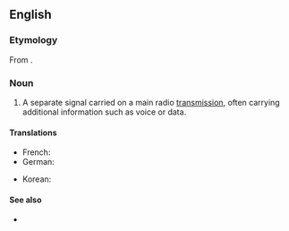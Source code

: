 ==English==

===Etymology===
From {{prefix|sub|carrier}}.

===Noun===
{{en-noun}}

# {{telecommunications}} A separate signal carried on a main radio [[transmission]], often carrying additional information such as voice or data. 

====Translations====
{{trans-top|separate radio signal}}
*French: {{t|fr|sous-porteuse}}
*German: {{t|de|Hilfsträger|m}}
{{trans-middle}}
*Korean: {{t|ko|부분송파|tr=bubunsongpa|sc=Hang}}
{{trans-bottom}}

====See also====
*{{pedialite}}